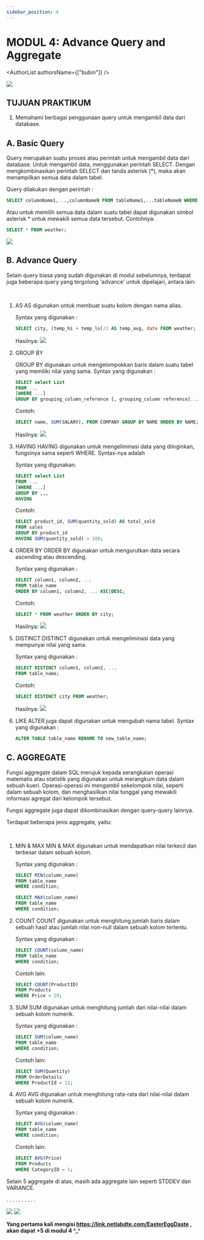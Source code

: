 ```yaml
---
sidebar_position: 4
---
```



# MODUL 4: Advance Query and Aggregate

<AuthorList authorsName={["bubin"]} />

<img src={Naruto} />

## TUJUAN PRAKTIKUM

1. Memahami berbagai penggunaan query untuk mengambil data dari database.

## A. Basic Query

Query merupakan suatu proses atau perintah untuk mengambil data dari database. Untuk mengambil data, menggunakan perintah SELECT. Dengan mengkombinasikan perintah SELECT dan tanda asterisk (*), maka akan menampilkan semua data dalam tabel.

Query dilakukan dengan perintah :

```SQL
SELECT columnName1,...,columnNameN FROM tableName1,...tableNameN WHERE condition;
```

Atau untuk memilih semua data dalam suatu tabel dapat digunakan simbol asterisk * untuk mewakili semua data tersebut. Contohnya:

```SQL
SELECT * FROM weather;
```
<img src={BasicQuery} />

## B. Advance Query

Selain query biasa yang sudah digunakan di modul sebelumnya, terdapat juga beberapa query yang tergolong 'advance' untuk dipelajari, antara lain:

&nbsp;

1.  AS
    AS digunakan untuk membuat suatu kolom dengan nama alias. 

    Syntax yang digunakan :

    ```SQL
    SELECT city, (temp_hi + temp_lo)/2 AS temp_avg, date FROM weather;
    ```

    Hasilnya:
    <img src={AS} />

2.  GROUP BY

    GROUP BY digunakan untuk mengelompokkan baris dalam suatu tabel yang memiliki nilai yang sama. 
    Syntax yang digunakan :
    ```SQL
    SELECT select List
    FROM ...
    [WHERE ...]
    GROUP BY grouping_column_reference [, grouping_column reference]...
    ```
    Contoh: 
    ```SQL
    SELECT name, SUM(SALARY), FROM COMPANY GROUP BY NAME ORDER BY NAME;
    ```
    Hasilnya:
    <img src={GroupBy} />

3.  HAVING
    HAVING digunakan untuk mengeliminasi data yang diinginkan, fungsinya sama seperti WHERE. Syntax-nya adalah

    Syntax yang digunakan:
    ```SQL
    SELECT select List
    FROM ...
    [WHERE ...]
    GROUP BY ,,,
    HAVING 
    ```
    Contoh: 
    ```SQL
    SELECT product_id, SUM(quantity_sold) AS total_sold
    FROM sales
    GROUP BY product_id
    HAVING SUM(quantity_sold) > 100;
    ```


4.  ORDER BY
    ORDER BY digunakan untuk mengurutkan data secara ascending atau descending. 
    
    Syntax yang digunakan :
    ```SQL
    SELECT column1, column2, ...
    FROM table_name
    ORDER BY column1, column2, ... ASC|DESC;
    ```
    Contoh:
    ```SQL
    SELECT * FROM weather ORDER BY city;
    ```
    Hasilnya:
    <img src={OrderBy} />


5.  DISTINCT
    DISTINCT digunakan untuk mengeliminasi data yang mempunyai nilai yang sama. 

    Syntax yang digunakan :

    ```SQL
    SELECT DISTINCT column1, column2, ...
    FROM table_name;
    ```

    Contoh:
    ```SQL
    SELECT DISTINCT city FROM weather;
    ```
    Hasilnya:
    <img src={Distinct} />

6.  LIKE
    ALTER juga dapat digunakan untuk mengubah nama tabel.
    Syntax yang digunakan :

    ```SQL
    ALTER TABLE table_name RENAME TO new_table_name;
    ```

## C. AGGREGATE

Fungsi aggregate dalam SQL merujuk kepada serangkaian operasi matematis atau statistik yang digunakan untuk merangkum data dalam sebuah kueri. Operasi-operasi ini mengambil sekelompok nilai, seperti dalam sebuah kolom, dan menghasilkan nilai tunggal yang mewakili informasi agregat dari kelompok tersebut.

Fungsi aggregate juga dapat dikombinasikan dengan query-query lainnya.

Terdapat beberapa jenis aggregate, yaitu:

&nbsp;

1.  MIN & MAX
    MIN & MAX digunakan untuk mendapatkan nilai terkecil dan terbesar dalam sebuah kolom.

    Syntax yang digunakan :

    ```SQL
    SELECT MIN(column_name)
    FROM table_name
    WHERE condition;
    ```
    ```SQL
    SELECT MAX(column_name)
    FROM table_name
    WHERE condition;
    ```

2.  COUNT
    COUNT digunakan untuk menghitung jumlah baris dalam sebuah hasil atau jumlah nilai non-null dalam sebuah kolom tertentu.

    Syntax yang digunakan :

    ```SQL
    SELECT COUNT(column_name)
    FROM table_name
    WHERE condition;
    ```

    Contoh lain:
    ```SQL
    SELECT COUNT(ProductID)
    FROM Products
    WHERE Price > 20;
    ```

3.  SUM
    SUM digunakan untuk menghitung jumlah dari nilai-nilai dalam sebuah kolom numerik.

    Syntax yang digunakan :

    ```SQL
    SELECT SUM(column_name)
    FROM table_name
    WHERE condition;
    ```

    Contoh lain:
    ```SQL
    SELECT SUM(Quantity)
    FROM OrderDetails
    WHERE ProductId = 11;
    ```

4.  AVG
    AVG digunakan untuk menghitung rata-rata dari nilai-nilai dalam sebuah kolom numerik.

    Syntax yang digunakan :

    ```SQL
    SELECT AVG(column_name)
    FROM table_name
    WHERE condition;
    ```

    Contoh lain:
    ```SQL
    SELECT AVG(Price)
    FROM Products
    WHERE CategoryID = 1;
    ```

Selain 5 aggregate di atas, masih ada aggregate lain seperti STDDEV dan VARIANCE.

.
.
.
.
.
.
.
.
.
.

<img src={Meme1} />
<img src={Meme2} />

**Yang pertama kali mengisi https://link.netlabdte.com/EasterEggDaste  , akan dapat +5 di modul 4 ^_^**